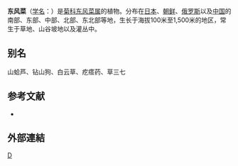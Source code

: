 {{Speciesbox
| genus = Doellingeria
| species = scaber
| authority = (Thunb.) Nees
}}

'''东风菜'''（[[学名|学名]]：{{lang|la|''Doellingeria scaber''}}）是[[菊科|菊科]][[东风菜属|东风菜属]]的植物。分布在[[日本|日本]]、[[朝鲜|朝鲜]]、[[俄罗斯|俄罗斯]]以及[[中国|中国]]的南部、东部、中部、北部、东北部等地，生长于海拔100米至1,500米的地区，常生于草地、山谷坡地以及灌丛中。

== 别名 ==
山蛤芦、钻山狗、白云草、疙瘩药、草三七

== 参考文献 ==
<div class="references-small">
* {{cite web| url =http://www.bioinfo.cn/db05/KmzwSpecies.php?action=view&id=4447| title =东风菜| work =《中国高等植物数据库全库》| publisher =中国科学院微生物研究所| author =昆明植物研究所| accessdate =2009-02-25| deadurl =yes| archiveurl =https://web.archive.org/web/20160305050211/http://www.bioinfo.cn/db05/KmzwSpecies.php?action=view&id=4447| archivedate =2016-03-05}}
</div>

==外部連結==
{{Wikisource further reading}}

{{taxonbar}}

[[Category:东风菜属|D]]